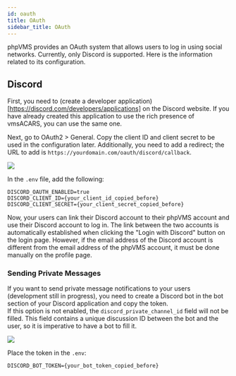 ```yaml
---
id: oauth
title: OAuth
sidebar_title: OAuth
---
```

phpVMS provides an OAuth system that allows users to log in using social networks. Currently, only Discord is supported. Here is the information related to its configuration.

## Discord

First, you need to (create a developer application)[https://discord.com/developers/applications] on the Discord website. If you have already created this application to use the rich presence of vmsACARS, you can use the same one.

Next, go to OAuth2 > General. Copy the client ID and client secret to be used in the configuration later. Additionally, you need to add a redirect; the URL to add is `https://yourdomain.com/oauth/discord/callback`.

![](img/discord/create-oauth2.png)

In the `.env` file, add the following:

```shell title=".env"
DISCORD_OAUTH_ENABLED=true
DISCORD_CLIENT_ID={your_client_id_copied_before}
DISCORD_CLIENT_SECRET={your_client_secret_copied_before}
```

Now, your users can link their Discord account to their phpVMS account and use their Discord account to log in. The link between the two accounts is automatically established when clicking the "Login with Discord" button on the login page. However, if the email address of the Discord account is different from the email address of the phpVMS account, it must be done manually on the profile page.

### Sending Private Messages

If you want to send private message notifications to your users (development still in progress), you need to create a Discord bot in the bot section of your Discord application and copy the token. <br/>
If this option is not enabled, the `discord_private_channel_id` field will not be filled. This field contains a unique discussion ID between the bot and the user, so it is imperative to have a bot to fill it.

![](img/discord/create-bot.png)

Place the token in the `.env`:

```shell title=".env"
DISCORD_BOT_TOKEN={your_bot_token_copied_before}
```
